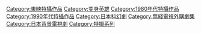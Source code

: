 [[Category:東映特攝作品|Category:東映特攝作品]]
[[Category:变身英雄|Category:变身英雄]][[Category:1980年代特攝作品|Category:1980年代特攝作品]]
[[Category:1990年代特攝作品|Category:1990年代特攝作品]]
[[Category:日本科幻劇|Category:日本科幻劇]]

[[Category:無綫電視外購劇集|Category:無綫電視外購劇集]]
[[Category:日本背景電視劇|Category:日本背景電視劇]]
[[Category:特摄系列|Category:特摄系列]]